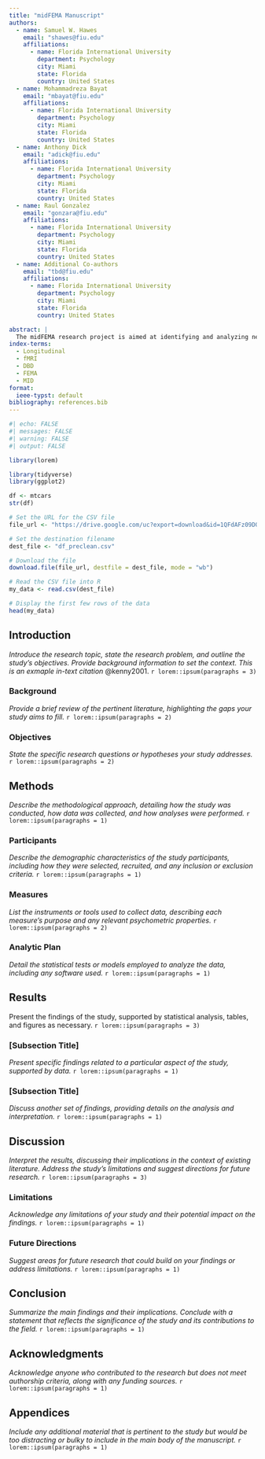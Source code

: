 ```yaml
---
title: "midFEMA Manuscript"
authors:
  - name: Samuel W. Hawes
    email: "shawes@fiu.edu"
    affiliations:
      - name: Florida International University
        department: Psychology
        city: Miami
        state: Florida
        country: United States
  - name: Mohammadreza Bayat
    email: "mbayat@fiu.edu"
    affiliations:
      - name: Florida International University
        department: Psychology
        city: Miami
        state: Florida
        country: United States
  - name: Anthony Dick
    email: "adick@fiu.edu"
    affiliations:
      - name: Florida International University
        department: Psychology
        city: Miami
        state: Florida
        country: United States
  - name: Raul Gonzalez
    email: "gonzara@fiu.edu"
    affiliations:
      - name: Florida International University
        department: Psychology
        city: Miami
        state: Florida
        country: United States
  - name: Additional Co-authors
    email: "tbd@fiu.edu"
    affiliations:
      - name: Florida International University
        department: Psychology
        city: Miami
        state: Florida
        country: United States

abstract: |
  The midFEMA research project is aimed at identifying and analyzing neurodevelopmental biomarkers for severe behavioral and emotional problems in youth. By leveraging Fast and Efficient Mixed‐Effects Analysis (FEMA) in conjunction with voxelwise task-based reward activation measurements, we aim to uncover insights into brain development and functioning across a large, prospectively followed sample of approximately 9,000 youth aged 9–16 years from the Adolescent Brain and Cognitive Development (ABCD) study.
index-terms: 
  - Longitudinal
  - fMRI
  - DBD
  - FEMA
  - MID
format:
  ieee-typst: default
bibliography: references.bib
---
```


```r
#| echo: FALSE
#| messages: FALSE
#| warning: FALSE
#| output: FALSE

library(lorem)
```

```r
library(tidyverse)
library(ggplot2)

df <- mtcars
str(df)
```


```r
# Set the URL for the CSV file
file_url <- "https://drive.google.com/uc?export=download&id=1QFdAFz09DQEeFVOj8bRWh4g6hK4b4Qj1"

# Set the destination filename
dest_file <- "df_preclean.csv"

# Download the file
download.file(file_url, destfile = dest_file, mode = "wb")

# Read the CSV file into R
my_data <- read.csv(dest_file)

# Display the first few rows of the data
head(my_data)

```


## Introduction
_Introduce the research topic, state the research problem, and outline the study's objectives. Provide background information to set the context. This is an exmaple in-text citation_ @kenny2001.
`r lorem::ipsum(paragraphs = 3)`


### Background
_Provide a brief review of the pertinent literature, highlighting the gaps your study aims to fill._
`r lorem::ipsum(paragraphs = 2)`


### Objectives
_State the specific research questions or hypotheses your study addresses._
`r lorem::ipsum(paragraphs = 2)`


## Methods
_Describe the methodological approach, detailing how the study was conducted, how data was collected, and how analyses were performed._
`r lorem::ipsum(paragraphs = 1)`


### Participants
_Describe the demographic characteristics of the study participants, including how they were selected, recruited, and any inclusion or exclusion criteria._
`r lorem::ipsum(paragraphs = 1)`


### Measures
_List the instruments or tools used to collect data, describing each measure's purpose and any relevant psychometric properties._
`r lorem::ipsum(paragraphs = 2)`


### Analytic Plan
_Detail the statistical tests or models employed to analyze the data, including any software used._
`r lorem::ipsum(paragraphs = 1)`


## Results
Present the findings of the study, supported by statistical analysis, tables, and figures as necessary.
`r lorem::ipsum(paragraphs = 3)`


### [Subsection Title]
_Present specific findings related to a particular aspect of the study, supported by data._
`r lorem::ipsum(paragraphs = 1)`


### [Subsection Title]
_Discuss another set of findings, providing details on the analysis and interpretation._
`r lorem::ipsum(paragraphs = 1)`


## Discussion
_Interpret the results, discussing their implications in the context of existing literature. Address the study's limitations and suggest directions for future research._
`r lorem::ipsum(paragraphs = 3)`


### Limitations
_Acknowledge any limitations of your study and their potential impact on the findings._
`r lorem::ipsum(paragraphs = 1)`


### Future Directions
_Suggest areas for future research that could build on your findings or address limitations._
`r lorem::ipsum(paragraphs = 1)`


## Conclusion
_Summarize the main findings and their implications. Conclude with a statement that reflects the significance of the study and its contributions to the field._
`r lorem::ipsum(paragraphs = 1)`


## Acknowledgments
_Acknowledge anyone who contributed to the research but does not meet authorship criteria, along with any funding sources._
`r lorem::ipsum(paragraphs = 1)`


## Appendices
_Include any additional material that is pertinent to the study but would be too distracting or bulky to include in the main body of the manuscript._
`r lorem::ipsum(paragraphs = 1)`



